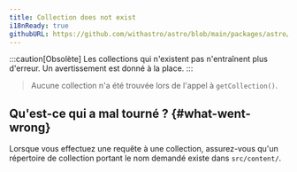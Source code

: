 ```yaml
---
title: Collection does not exist
i18nReady: true
githubURL: https://github.com/withastro/astro/blob/main/packages/astro/src/core/errors/errors-data.ts
---
```


:::caution[Obsolète]
Les collections qui n'existent pas n'entraînent plus d'erreur. Un avertissement est donné à la place.
:::

> Aucune collection n'a été trouvée lors de l'appel à `getCollection()`.

## Qu'est-ce qui a mal tourné ? \{#what-went-wrong\}
Lorsque vous effectuez une requête à une collection, assurez-vous qu'un répertoire de collection portant le nom demandé existe dans `src/content/`.
